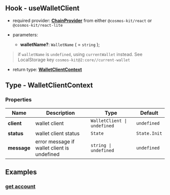 ## Hook - useWalletClient

- required provider: [**ChainProvider**](https://docs.cosmoskit.com/chain-provider) from either `@cosmos-kit/react` or `@cosmos-kit/react-lite`

- parameters:
  - **walletName?**: `WalletName` ( = `string` );

> if `walletName` is `undefined`, using `currentWallet` instead. See LocalStorage key `cosmos-kit@2:core//current-wallet`

- return type: [**WalletClientContext**](#type---walletclientcontext)

## Type - WalletClientContext

### Properties

| Name        | Description                                 | Type                        | Default      |
| ----------- | ------------------------------------------- | --------------------------- | ------------ |
| **client**  | wallet client                               | `WalletClient \| undefined` | `undefined`  |
| **status**  | wallet client status                        | `State`                     | `State.Init` |
| **message** | error message if wallet client is undefined | `string \| undefined`       | `undefined`  |

## Examples

### [get account](https://github.com/cosmology-tech/cosmos-kit/blob/main/packages/example/pages/tx.tsx)
